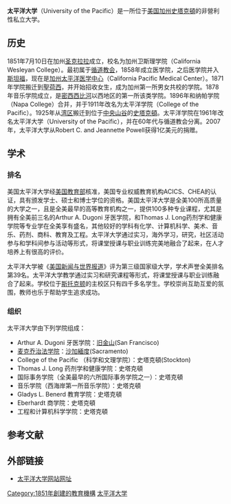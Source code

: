 {{Infobox university
| name            =University of the Pacific
| image_name      =University of the Pacific Seal.png
| image_size      =150px
| motto           =
| mottoeng        =
| established     =1851年7月10日
| type            =[[私立大學|私立大學]]
| former_names    =California Wesleyan College <small>(1851-1911)</small><br>College of the Pacific <small>(1911-1961)</small>
| religious_affiliation=Non-sectarian<br>Methodist (historically)
| endowment       =[[美元|$]]3.444億（2013）<ref>{{cite web |url=http://www.nacubo.org/Documents/Endowment%20Files/2013NCSEEndowmentMarketValuesRevisedJan232014.pdf |title=NCSE PUblic Tables Endowment Market Values |format=PDF |date= |accessdate=2014-03-06 |deadurl=yes |archiveurl=https://web.archive.org/web/20140201190959/http://www.nacubo.org/Documents/Endowment%20Files/2013NCSEEndowmentMarketValuesRevisedJan232014.pdf |archivedate=2014-02-01 }}</ref>
| president       =Pamela A. Eibeck
| staff           =966
| undergrad       =3,457
| postgrad        =2,739
| city            =[[斯托克顿_(加利福尼亚州)|史塔克頓]]（主校區）及[[舊金山|舊金山]]、[[薩克拉門托|薩克拉門托]]
| state           =[[加利福尼亞州|加利福尼亞州]]
| country         =美國
| campus          =都市，{{convert|175|acre|ha}}
| colors          =橙色和黑色，{{color box|#FF6600}}{{color box|black}}
| athletics       =[[NCAA_Division_I|NCAA Division I]] - [[West_Coast_Conference|WCC]]
| sports          = 16支校隊
| nickname        =Tigers
| mascot          =Powercat
| affiliations    =[[National_Association_of_Independent_Colleges_and_Universities|NAICU]]<ref>{{Cite web |url=http://www.naicu.edu/member_center/members.asp |title=NAICU – Member Directory |access-date=2015-02-07 |archive-date=2015-11-09 |archive-url=https://web.archive.org/web/20151109231238/http://www.naicu.edu/member_center/members.asp |dead-url=no }}</ref><br>[[International_Association_of_Methodist-related_Schools,_Colleges,_and_Universities|IAMSCU]]
| website         ={{URL|www.pacific.edu}}
| logo            =University of the Pacific wordmark.svg
}}'''太平洋大学'''（University of the Pacific）是一所位于[[美国|美国]][[加州|加州]][[斯托克顿_(加利福尼亚州)|史塔克頓]]的非營利性私立大学。

== 历史 ==
1851年7月10日在加州[[圣克拉拉_(加利福尼亚州)|圣克拉拉]]成立，校名为加州卫斯理学院（California Wesleyan College）。最初属于[[循道教会|循道教会]]，1858年成立医学院，之后医学院并入[[史丹佛大學|斯坦福]]，现在是[[加州太平洋医学中心|加州太平洋医学中心]]（California Pacific Medical Center）。1871年学院搬迁到[[聖荷西|聖荷西]]，并开始招收女生，成为加州第一所男女共校的学院。1878年音乐学院成立，是[[密西西比河|密西西比河]]以西地区的第一所该类学院。1896年和纳帕学院（Napa College）合并，并于1911年改名为太平洋学院（College of the Pacific）。1925年从[[三藩市灣區|湾区]]搬迁到位于[[中央山谷|中央山谷]]的[[斯托克顿_(加利福尼亚州)|史塔克頓]]。太平洋学院在1961年改名太平洋大学（University of the Pacific），并在60年代与循道教会分离。2007年，太平洋大学从Robert C. and Jeannette Powell获得1亿美元的捐赠。

==学术==
=== 排名 ===
{{Infobox US university ranking
| USNWR_NU = 106
| Wamo_NU =98
| Forbes =354
| QS_W =  
}}
美国太平洋大学经[[美国教育部|美国教育部]]核准，美国专业权威教育机构ACICS、CHEA的认证，具有颁发学士、硕士和博士学位的资格。美国太平洋大学是全美100所高质量的大学之一，且是全美最早的高等教育机构之一，提供100多种专业课程，尤其是拥有全美前三名的Arthur A. Dugoni 牙医学院，和Thomas J. Long药剂学和健康学院等专业学在全美享有盛名，其他较好的学科有化学、计算机科学、美术、音乐、药剂、商科、教育及工程。太平洋大学通过实习，海外学习，研究，社区活动参与和学科间参与活动等形式，将课堂授课与职业训练完美地融合了起来，在人才培养上有很高的评价。

太平洋大学被《[[美国新闻与世界报道|美国新闻与世界报道]]》评为第三级国家级大学，学术声誉全美排名第39名。太平洋大学教学通过实习和研究课程等形式，将课堂授课与职业训练融合了起来。学校位于[[斯托克顿|斯托克顿]]的主校区只有四千多名学生。学校崇尚互助互爱的氛围，教师也乐于帮助学生追求成功。

=== 组织 ===
太平洋大学由下列学院组成：
* Arthur A. Dugoni 牙医学院：[[旧金山|旧金山]](San Francisco)
* [[麦克乔治法学院|麦克乔治法学院]]：[[沙加緬度|沙加緬度]](Sacramento)
* College of the Pacific （科学和文理学院）：史塔克頓(Stockton)
* Thomas J. Long 药剂学和健康学院：史塔克頓
* 国际事务学院（全美最早的六所国际事务学院之一）：史塔克頓
* 音乐学院（西海岸第一所音乐学院）：史塔克頓
* Gladys L. Benerd 教育学院：史塔克頓
* Eberhardt 商学院：史塔克頓
* 工程和计算机科学学院：史塔克頓

==参考文献==
{{reflist}}

== 外部链接 ==
* [https://web.archive.org/web/20070202014800/http://web.pacific.edu/ 太平洋大学网站网址]
{{加利福尼亚州的学院和大学}}
{{DEFAULTSORT:University of the Pacific}}
[[Category:1851年創建的教育機構|Category:1851年創建的教育機構]]
[[Category:太平洋大学|]]